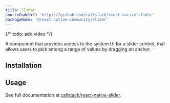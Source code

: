 ```yaml
---
title: Slider
sourceCodeUrl: 'https://github.com/callstack/react-native-slider'
packageName: '@react-native-community/slider'
---
```



{/* todo: add video */}

A component that provides access to the system UI for a slider control, that allows users to pick among a range of values by dragging an anchor.

<PlatformsSection android emulator ios simulator web />

## Installation

<APIInstallSection href="https://github.com/callstack/react-native-slider#installation--usage" />

## Usage

See full documentation at [callstack/react-native-slider](https://github.com/callstack/react-native-slider).
